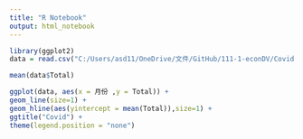 ```yaml
---
title: "R Notebook"
output: html_notebook
---
```



```r
library(ggplot2)
data = read.csv("C:/Users/asd11/OneDrive/文件/GitHub/111-1-econDV/Covid.csv")
```


```r
mean(data$Total)
```


```r
ggplot(data, aes(x = 月份 ,y = Total)) + 
geom_line(size=1) + 
geom_hline(aes(yintercept = mean(Total)),size=1) + 
ggtitle("Covid") +
theme(legend.position = "none")
```



